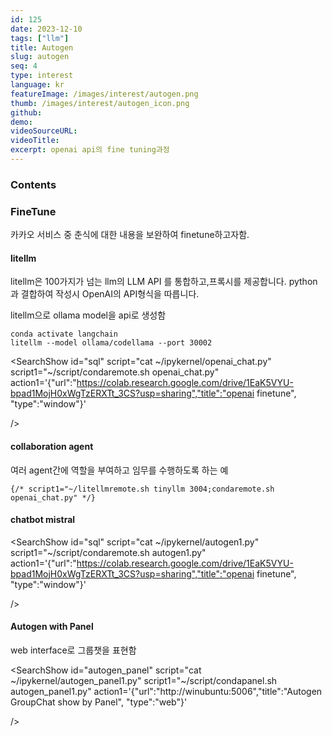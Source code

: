 ```yaml
---
id: 125
date: 2023-12-10
tags: ["llm"]
title: Autogen
slug: autogen
seq: 4
type: interest
language: kr
featureImage: /images/interest/autogen.png
thumb: /images/interest/autogen_icon.png
github:
demo:
videoSourceURL:
videoTitle:
excerpt: openai api의 fine tuning과정
---
```


### Contents

### FineTune

카카오 서비스 중 춘식에 대한 내용을 보완하여 finetune하고자함.

#### litellm

litellm은 100가지가 넘는 llm의 LLM API 를 통합하고,프록시를 제공합니다.
python과 결합하여 작성시 OpenAI의 API형식을 따릅니다.

litellm으로 ollama model을 api로 생성함

```
conda activate langchain
litellm --model ollama/codellama --port 30002
```

<SearchShow
    id="sql"
    script="cat ~/ipykernel/openai_chat.py"
    script1="~/script/condaremote.sh openai_chat.py"
    action1='{"url":"https://colab.research.google.com/drive/1EaK5VYU-bpad1MojH0xWgTzERXTt_3CS?usp=sharing","title":"openai finetune", "type":"window"}'

/>

#### collaboration agent

여러 agent간에 역할을 부여하고 임무를 수행하도록 하는 예

    {/* script1="~/litellmremote.sh tinyllm 3004;condaremote.sh openai_chat.py" */}

#### chatbot mistral

<SearchShow
    id="sql"
    script="cat ~/ipykernel/autogen1.py"
    script1="~/script/condaremote.sh autogen1.py"
    action1='{"url":"https://colab.research.google.com/drive/1EaK5VYU-bpad1MojH0xWgTzERXTt_3CS?usp=sharing","title":"openai finetune", "type":"window"}'

/>

#### Autogen with Panel

web interface로 그룹챗을 표현함

<SearchShow
    id="autogen_panel"
    script="cat ~/ipykernel/autogen_panel1.py"
    script1="~/script/condapanel.sh autogen_panel1.py"
    action1='{"url":"http://winubuntu:5006","title":"Autogen GroupChat show by Panel", "type":"web"}'

/>
